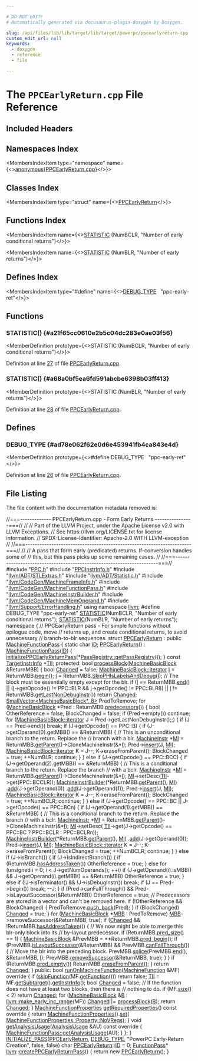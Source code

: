 ```yaml
---

# DO NOT EDIT!
# Automatically generated via docusaurus-plugin-doxygen by Doxygen.

slug: /api/files/lib/lib/target/lib/target/powerpc/ppcearlyreturn-cpp
custom_edit_url: null
keywords:
  - doxygen
  - reference
  - file

---
```





# The `PPCEarlyReturn.cpp` File Reference

<DoxygenPage pluginConfig={pluginConfig}>



## Included Headers

<IncludesList>
<IncludesListItem
  filePath="PPC.h"
  permalink="/docs/api/files/lib/lib/target/lib/target/powerpc/ppc-h"
  isLocal="true" />
<IncludesListItem
  filePath="PPCInstrInfo.h"
  permalink="/docs/api/files/lib/lib/target/lib/target/powerpc/ppcinstrinfo-h"
  isLocal="true" />
<IncludesListItem
  filePath="llvm/ADT/STLExtras.h"
  permalink="/docs/api/files/include/include/llvm/include/llvm/adt/stlextras-h"
  isLocal="true" />
<IncludesListItem
  filePath="llvm/ADT/Statistic.h"
  permalink="/docs/api/files/include/include/llvm/include/llvm/adt/statistic-h"
  isLocal="true" />
<IncludesListItem
  filePath="llvm/CodeGen/MachineFrameInfo.h"
  permalink="/docs/api/files/include/include/llvm/include/llvm/codegen/machineframeinfo-h"
  isLocal="true" />
<IncludesListItem
  filePath="llvm/CodeGen/MachineFunctionPass.h"
  permalink="/docs/api/files/include/include/llvm/include/llvm/codegen/machinefunctionpass-h"
  isLocal="true" />
<IncludesListItem
  filePath="llvm/CodeGen/MachineInstrBuilder.h"
  permalink="/docs/api/files/include/include/llvm/include/llvm/codegen/machineinstrbuilder-h"
  isLocal="true" />
<IncludesListItem
  filePath="llvm/CodeGen/MachineMemOperand.h"
  permalink="/docs/api/files/include/include/llvm/include/llvm/codegen/machinememoperand-h"
  isLocal="true" />
<IncludesListItem
  filePath="llvm/Support/ErrorHandling.h"
  permalink="/docs/api/files/include/include/llvm/include/llvm/support/errorhandling-h"
  isLocal="true" />
</IncludesList>

## Namespaces Index

<MembersIndex>

<MembersIndexItem
  type="namespace"
  name={<><a href="/docs/api/namespaces/anonymous-ppcearlyreturn-cpp-">anonymous&#123;PPCEarlyReturn.cpp&#125;</a></>}>
</MembersIndexItem>

</MembersIndex>

## Classes Index

<MembersIndex>

<MembersIndexItem
  type="struct"
  name={<><a href="/docs/api/structs/anonymous-namespace-ppcearlyreturn-cpp-/ppcearlyreturn">PPCEarlyReturn</a></>}>
</MembersIndexItem>

</MembersIndex>

## Functions Index

<MembersIndex>

<MembersIndexItem
  name={<><a href="#a21f65cc0610e2b5c04dc283e0ae03f56">STATISTIC</a> (NumBCLR, &quot;Number of early conditional returns&quot;)</>}>
</MembersIndexItem>

<MembersIndexItem
  name={<><a href="#a68a0bf5ea6fd591abcbe6398b03ff413">STATISTIC</a> (NumBLR, &quot;Number of early returns&quot;)</>}>
</MembersIndexItem>

</MembersIndex>

## Defines Index

<MembersIndex>

<MembersIndexItem
  type="#define"
  name={<><a href="#ad78e062f62e0d6e453941fb4ca843e4d">DEBUG&#95;TYPE</a>&nbsp;&nbsp;&nbsp;&quot;ppc-early-ret&quot;</>}>
</MembersIndexItem>

</MembersIndex>


<SectionDefinition>

## Functions

### STATISTIC() {#a21f65cc0610e2b5c04dc283e0ae03f56}

<MemberDefinition
  prototype={<>STATISTIC (NumBCLR, &quot;Number of early conditional returns&quot;)</>}>

Definition at line <a href="#l00027">27</a> of file <a href="/docs/api/files/lib/lib/target/lib/target/powerpc/ppcearlyreturn-cpp">PPCEarlyReturn.cpp</a>.
</MemberDefinition>

### STATISTIC() {#a68a0bf5ea6fd591abcbe6398b03ff413}

<MemberDefinition
  prototype={<>STATISTIC (NumBLR, &quot;Number of early returns&quot;)</>}>

Definition at line <a href="#l00028">28</a> of file <a href="/docs/api/files/lib/lib/target/lib/target/powerpc/ppcearlyreturn-cpp">PPCEarlyReturn.cpp</a>.
</MemberDefinition>

</SectionDefinition>

<SectionDefinition>

## Defines

### DEBUG&#95;TYPE {#ad78e062f62e0d6e453941fb4ca843e4d}

<MemberDefinition
  prototype={<>#define DEBUG&#95;TYPE&nbsp;&nbsp;&nbsp;&quot;ppc-early-ret&quot;</>}>

Definition at line <a href="#l00026">26</a> of file <a href="/docs/api/files/lib/lib/target/lib/target/powerpc/ppcearlyreturn-cpp">PPCEarlyReturn.cpp</a>.
</MemberDefinition>

</SectionDefinition>

## File Listing

The file content with the documentation metadata removed is:

<ProgramListing>

<Link id="l00001" /><CodeLine lineNumber="1"><span class="doxyHighlightComment">//===------------- PPCEarlyReturn.cpp - Form Early Returns ----------------===//</span></CodeLine>
<Link id="l00002" /><CodeLine lineNumber="2"><span class="doxyHighlightComment">//</span></CodeLine>
<Link id="l00003" /><CodeLine lineNumber="3"><span class="doxyHighlightComment">// Part of the LLVM Project, under the Apache License v2.0 with LLVM Exceptions.</span></CodeLine>
<Link id="l00004" /><CodeLine lineNumber="4"><span class="doxyHighlightComment">// See https://llvm.org/LICENSE.txt for license information.</span></CodeLine>
<Link id="l00005" /><CodeLine lineNumber="5"><span class="doxyHighlightComment">// SPDX-License-Identifier: Apache-2.0 WITH LLVM-exception</span></CodeLine>
<Link id="l00006" /><CodeLine lineNumber="6"><span class="doxyHighlightComment">//</span></CodeLine>
<Link id="l00007" /><CodeLine lineNumber="7"><span class="doxyHighlightComment">//===----------------------------------------------------------------------===//</span></CodeLine>
<Link id="l00008" /><CodeLine lineNumber="8"><span class="doxyHighlightComment">//</span></CodeLine>
<Link id="l00009" /><CodeLine lineNumber="9"><span class="doxyHighlightComment">// A pass that form early (predicated) returns. If-conversion handles some of</span></CodeLine>
<Link id="l00010" /><CodeLine lineNumber="10"><span class="doxyHighlightComment">// this, but this pass picks up some remaining cases.</span></CodeLine>
<Link id="l00011" /><CodeLine lineNumber="11"><span class="doxyHighlightComment">//</span></CodeLine>
<Link id="l00012" /><CodeLine lineNumber="12"><span class="doxyHighlightComment">//===----------------------------------------------------------------------===//</span></CodeLine>
<Link id="l00013" /><CodeLine lineNumber="13"></CodeLine>
<Link id="l00014" /><CodeLine lineNumber="14"><span class="doxyHighlightPreprocessor">#include &quot;<a href="/docs/api/files/lib/lib/target/lib/target/powerpc/ppc-h">PPC.h</a>&quot;</span></CodeLine>
<Link id="l00015" /><CodeLine lineNumber="15"><span class="doxyHighlightPreprocessor">#include &quot;<a href="/docs/api/files/lib/lib/target/lib/target/powerpc/ppcinstrinfo-h">PPCInstrInfo.h</a>&quot;</span></CodeLine>
<Link id="l00016" /><CodeLine lineNumber="16"><span class="doxyHighlightPreprocessor">#include &quot;<a href="/docs/api/files/include/include/llvm/include/llvm/adt/stlextras-h">llvm/ADT/STLExtras.h</a>&quot;</span></CodeLine>
<Link id="l00017" /><CodeLine lineNumber="17"><span class="doxyHighlightPreprocessor">#include &quot;<a href="/docs/api/files/include/include/llvm/include/llvm/adt/statistic-h">llvm/ADT/Statistic.h</a>&quot;</span></CodeLine>
<Link id="l00018" /><CodeLine lineNumber="18"><span class="doxyHighlightPreprocessor">#include &quot;<a href="/docs/api/files/include/include/llvm/include/llvm/codegen/machineframeinfo-h">llvm/CodeGen/MachineFrameInfo.h</a>&quot;</span></CodeLine>
<Link id="l00019" /><CodeLine lineNumber="19"><span class="doxyHighlightPreprocessor">#include &quot;<a href="/docs/api/files/include/include/llvm/include/llvm/codegen/machinefunctionpass-h">llvm/CodeGen/MachineFunctionPass.h</a>&quot;</span></CodeLine>
<Link id="l00020" /><CodeLine lineNumber="20"><span class="doxyHighlightPreprocessor">#include &quot;<a href="/docs/api/files/include/include/llvm/include/llvm/codegen/machineinstrbuilder-h">llvm/CodeGen/MachineInstrBuilder.h</a>&quot;</span></CodeLine>
<Link id="l00021" /><CodeLine lineNumber="21"><span class="doxyHighlightPreprocessor">#include &quot;<a href="/docs/api/files/include/include/llvm/include/llvm/codegen/machinememoperand-h">llvm/CodeGen/MachineMemOperand.h</a>&quot;</span></CodeLine>
<Link id="l00022" /><CodeLine lineNumber="22"><span class="doxyHighlightPreprocessor">#include &quot;<a href="/docs/api/files/include/include/llvm/include/llvm/support/errorhandling-h">llvm/Support/ErrorHandling.h</a>&quot;</span></CodeLine>
<Link id="l00023" /><CodeLine lineNumber="23"></CodeLine>
<Link id="l00024" /><CodeLine lineNumber="24"><span class="doxyHighlightKeyword">using namespace </span><span class="doxyHighlight"><a href="/docs/api/namespaces/llvm">llvm</a>;</span></CodeLine>
<Link id="l00025" /><CodeLine lineNumber="25"></CodeLine>
<Link id="l00026" /><CodeLine lineNumber="26" lineLink="#ad78e062f62e0d6e453941fb4ca843e4d"><span class="doxyHighlightPreprocessor">#define DEBUG&#95;TYPE &quot;ppc-early-ret&quot;</span></CodeLine>
<Link id="l00027" /><CodeLine lineNumber="27" lineLink="#a21f65cc0610e2b5c04dc283e0ae03f56"><span class="doxyHighlight"><a href="/docs/api/files/include/include/llvm/include/llvm/adt/statistic-h/#ad6117415b93e5675d5a6c8e1855b3b2f">STATISTIC</a>(NumBCLR, </span><span class="doxyHighlightStringLiteral">&quot;Number of early conditional returns&quot;</span><span class="doxyHighlight">);</span></CodeLine>
<Link id="l00028" /><CodeLine lineNumber="28" lineLink="#a68a0bf5ea6fd591abcbe6398b03ff413"><span class="doxyHighlight"><a href="/docs/api/files/include/include/llvm/include/llvm/adt/statistic-h/#ad6117415b93e5675d5a6c8e1855b3b2f">STATISTIC</a>(NumBLR,  </span><span class="doxyHighlightStringLiteral">&quot;Number of early returns&quot;</span><span class="doxyHighlight">);</span></CodeLine>
<Link id="l00029" /><CodeLine lineNumber="29"></CodeLine>
<Link id="l00030" /><CodeLine lineNumber="30" lineLink="/docs/api/namespaces/anonymous-ppcearlyreturn-cpp-"><span class="doxyHighlightKeyword">namespace </span><span class="doxyHighlight">&#123;</span></CodeLine>
<Link id="l00031" /><CodeLine lineNumber="31"><span class="doxyHighlight">  </span><span class="doxyHighlightComment">// PPCEarlyReturn pass - For simple functions without epilogue code, move</span></CodeLine>
<Link id="l00032" /><CodeLine lineNumber="32"><span class="doxyHighlight">  </span><span class="doxyHighlightComment">// returns up, and create conditional returns, to avoid unnecessary</span></CodeLine>
<Link id="l00033" /><CodeLine lineNumber="33"><span class="doxyHighlight">  </span><span class="doxyHighlightComment">// branch-to-blr sequences.</span></CodeLine>
<Link id="l00034" /><CodeLine lineNumber="34" lineLink="/docs/api/structs/anonymous-namespace-ppcearlyreturn-cpp-/ppcearlyreturn"><span class="doxyHighlight">  </span><span class="doxyHighlightKeyword">struct </span><span class="doxyHighlight"><a href="/docs/api/structs/anonymous-namespace-ppcearlyreturn-cpp-/ppcearlyreturn/#ad9c33ece6c51bcb4178dd310cf979e34">PPCEarlyReturn</a> : </span><span class="doxyHighlightKeyword">public</span><span class="doxyHighlight"> <a href="/docs/api/classes/llvm/machinefunctionpass/#a29c81d2386f4a727c6d33413807530c8">MachineFunctionPass</a> &#123;</span></CodeLine>
<Link id="l00035" /><CodeLine lineNumber="35" lineLink="/docs/api/structs/anonymous-namespace-ppcearlyreturn-cpp-/ppcearlyreturn/#a2d5b9d506e9f66ed99118716cdff832d"><span class="doxyHighlight">    </span><span class="doxyHighlightKeyword">static</span><span class="doxyHighlight"> </span><span class="doxyHighlightKeywordType">char</span><span class="doxyHighlight"> <a href="/docs/api/structs/anonymous-namespace-ppcearlyreturn-cpp-/ppcearlyreturn/#a2d5b9d506e9f66ed99118716cdff832d">ID</a>;</span></CodeLine>
<Link id="l00036" /><CodeLine lineNumber="36" lineLink="/docs/api/structs/anonymous-namespace-ppcearlyreturn-cpp-/ppcearlyreturn/#ad9c33ece6c51bcb4178dd310cf979e34"><span class="doxyHighlight">    <a href="/docs/api/structs/anonymous-namespace-ppcearlyreturn-cpp-/ppcearlyreturn/#ad9c33ece6c51bcb4178dd310cf979e34">PPCEarlyReturn</a>() : <a href="/docs/api/classes/llvm/machinefunctionpass/#a29c81d2386f4a727c6d33413807530c8">MachineFunctionPass</a>(<a href="/docs/api/structs/anonymous-namespace-ppcearlyreturn-cpp-/ppcearlyreturn/#a2d5b9d506e9f66ed99118716cdff832d">ID</a>) &#123;</span></CodeLine>
<Link id="l00037" /><CodeLine lineNumber="37"><span class="doxyHighlight">      <a href="/docs/api/namespaces/llvm/#a8e8e0d72a96950f105462783416e37e9">initializePPCEarlyReturnPass</a>(&#42;<a href="/docs/api/classes/llvm/passregistry/#a05a729900b76c89e808c6c3094921b2f">PassRegistry::getPassRegistry</a>());</span></CodeLine>
<Link id="l00038" /><CodeLine lineNumber="38"><span class="doxyHighlight">    &#125;</span></CodeLine>
<Link id="l00039" /><CodeLine lineNumber="39"></CodeLine>
<Link id="l00040" /><CodeLine lineNumber="40" lineLink="/docs/api/structs/anonymous-namespace-ppcearlyreturn-cpp-/ppcearlyreturn/#a80d107c040b31fe437df41a3e35c21c9"><span class="doxyHighlight">    </span><span class="doxyHighlightKeyword">const</span><span class="doxyHighlight"> <a href="/docs/api/classes/llvm/targetinstrinfo">TargetInstrInfo</a> &#42;<a href="/docs/api/structs/anonymous-namespace-ppcearlyreturn-cpp-/ppcearlyreturn/#a80d107c040b31fe437df41a3e35c21c9">TII</a>;</span></CodeLine>
<Link id="l00041" /><CodeLine lineNumber="41"></CodeLine>
<Link id="l00042" /><CodeLine lineNumber="42"><span class="doxyHighlightKeyword">protected</span><span class="doxyHighlight">:</span></CodeLine>
<Link id="l00043" /><CodeLine lineNumber="43" lineLink="/docs/api/structs/anonymous-namespace-ppcearlyreturn-cpp-/ppcearlyreturn/#ae036500138a9ae1567af6b28547cf045"><span class="doxyHighlight">    </span><span class="doxyHighlightKeywordType">bool</span><span class="doxyHighlight"> <a href="/docs/api/structs/anonymous-namespace-ppcearlyreturn-cpp-/ppcearlyreturn/#ae036500138a9ae1567af6b28547cf045">processBlock</a>(<a href="/docs/api/classes/llvm/machinebasicblock">MachineBasicBlock</a> &amp;ReturnMBB) &#123;</span></CodeLine>
<Link id="l00044" /><CodeLine lineNumber="44"><span class="doxyHighlight">      </span><span class="doxyHighlightKeywordType">bool</span><span class="doxyHighlight"> <a href="/docs/api/groups/arcopt/#gaa57b1a4e6a1c79233913139635169cf1">Changed</a> = </span><span class="doxyHighlightKeyword">false</span><span class="doxyHighlight">;</span></CodeLine>
<Link id="l00045" /><CodeLine lineNumber="45"></CodeLine>
<Link id="l00046" /><CodeLine lineNumber="46"><span class="doxyHighlight">      <a href="/docs/api/classes/llvm/machinebasicblock/#ae34c996b58df9b9ce6695a0c8b70c533">MachineBasicBlock::iterator</a> <a href="/docs/api/files/lib/lib/support/md5-cpp/#ac0eafdc9ee161b71e7af98af736952fd">I</a> = ReturnMBB.<a href="/docs/api/classes/llvm/machinebasicblock/#ab2d91e7bec944efcbc39d8e30644f111">begin</a>();</span></CodeLine>
<Link id="l00047" /><CodeLine lineNumber="47"><span class="doxyHighlight">      <a href="/docs/api/files/lib/lib/support/md5-cpp/#ac0eafdc9ee161b71e7af98af736952fd">I</a> = ReturnMBB.<a href="/docs/api/classes/llvm/machinebasicblock/#a5d8a45757c9861d499cba1a0d54e2c1e">SkipPHIsLabelsAndDebug</a>(<a href="/docs/api/files/lib/lib/support/md5-cpp/#ac0eafdc9ee161b71e7af98af736952fd">I</a>);</span></CodeLine>
<Link id="l00048" /><CodeLine lineNumber="48"></CodeLine>
<Link id="l00049" /><CodeLine lineNumber="49"><span class="doxyHighlight">      </span><span class="doxyHighlightComment">// The block must be essentially empty except for the blr.</span></CodeLine>
<Link id="l00050" /><CodeLine lineNumber="50"><span class="doxyHighlight">      </span><span class="doxyHighlightKeywordFlow">if</span><span class="doxyHighlight"> (<a href="/docs/api/files/lib/lib/support/md5-cpp/#ac0eafdc9ee161b71e7af98af736952fd">I</a> == ReturnMBB.<a href="/docs/api/classes/llvm/machinebasicblock/#acbc921830578e2741be6549db716c0ce">end</a>() ||</span></CodeLine>
<Link id="l00051" /><CodeLine lineNumber="51"><span class="doxyHighlight">          (<a href="/docs/api/files/lib/lib/support/md5-cpp/#ac0eafdc9ee161b71e7af98af736952fd">I</a>-&gt;getOpcode() != PPC::BLR &amp;&amp; <a href="/docs/api/files/lib/lib/support/md5-cpp/#ac0eafdc9ee161b71e7af98af736952fd">I</a>-&gt;getOpcode() != PPC::BLR8) ||</span></CodeLine>
<Link id="l00052" /><CodeLine lineNumber="52"><span class="doxyHighlight">          <a href="/docs/api/files/lib/lib/support/md5-cpp/#ac0eafdc9ee161b71e7af98af736952fd">I</a> != ReturnMBB.<a href="/docs/api/classes/llvm/machinebasicblock/#ab8d7b8ff6803133d567fd4240e6364ce">getLastNonDebugInstr</a>())</span></CodeLine>
<Link id="l00053" /><CodeLine lineNumber="53"><span class="doxyHighlight">        </span><span class="doxyHighlightKeywordFlow">return</span><span class="doxyHighlight"> <a href="/docs/api/groups/arcopt/#gaa57b1a4e6a1c79233913139635169cf1">Changed</a>;</span></CodeLine>
<Link id="l00054" /><CodeLine lineNumber="54"></CodeLine>
<Link id="l00055" /><CodeLine lineNumber="55"><span class="doxyHighlight">      <a href="/docs/api/classes/llvm/smallvector">SmallVector&lt;MachineBasicBlock&#42;, 8&gt;</a> PredToRemove;</span></CodeLine>
<Link id="l00056" /><CodeLine lineNumber="56"><span class="doxyHighlight">      </span><span class="doxyHighlightKeywordFlow">for</span><span class="doxyHighlight"> (<a href="/docs/api/classes/llvm/machinebasicblock">MachineBasicBlock</a> &#42;Pred : ReturnMBB.<a href="/docs/api/classes/llvm/machinebasicblock/#addd80df79ba902914c7d8a52e3896b79">predecessors</a>()) &#123;</span></CodeLine>
<Link id="l00057" /><CodeLine lineNumber="57"><span class="doxyHighlight">        </span><span class="doxyHighlightKeywordType">bool</span><span class="doxyHighlight"> OtherReference = </span><span class="doxyHighlightKeyword">false</span><span class="doxyHighlight">, BlockChanged = </span><span class="doxyHighlightKeyword">false</span><span class="doxyHighlight">;</span></CodeLine>
<Link id="l00058" /><CodeLine lineNumber="58"></CodeLine>
<Link id="l00059" /><CodeLine lineNumber="59"><span class="doxyHighlight">        </span><span class="doxyHighlightKeywordFlow">if</span><span class="doxyHighlight"> (Pred-&gt;empty())</span></CodeLine>
<Link id="l00060" /><CodeLine lineNumber="60"><span class="doxyHighlight">          </span><span class="doxyHighlightKeywordFlow">continue</span><span class="doxyHighlight">;</span></CodeLine>
<Link id="l00061" /><CodeLine lineNumber="61"></CodeLine>
<Link id="l00062" /><CodeLine lineNumber="62"><span class="doxyHighlight">        </span><span class="doxyHighlightKeywordFlow">for</span><span class="doxyHighlight"> (<a href="/docs/api/classes/llvm/machinebasicblock/#ae34c996b58df9b9ce6695a0c8b70c533">MachineBasicBlock::iterator</a> J = Pred-&gt;getLastNonDebugInstr();;) &#123;</span></CodeLine>
<Link id="l00063" /><CodeLine lineNumber="63"><span class="doxyHighlight">          </span><span class="doxyHighlightKeywordFlow">if</span><span class="doxyHighlight"> (J == Pred-&gt;end())</span></CodeLine>
<Link id="l00064" /><CodeLine lineNumber="64"><span class="doxyHighlight">            </span><span class="doxyHighlightKeywordFlow">break</span><span class="doxyHighlight">;</span></CodeLine>
<Link id="l00065" /><CodeLine lineNumber="65"></CodeLine>
<Link id="l00066" /><CodeLine lineNumber="66"><span class="doxyHighlight">          </span><span class="doxyHighlightKeywordFlow">if</span><span class="doxyHighlight"> (J-&gt;getOpcode() == PPC::B) &#123;</span></CodeLine>
<Link id="l00067" /><CodeLine lineNumber="67"><span class="doxyHighlight">            </span><span class="doxyHighlightKeywordFlow">if</span><span class="doxyHighlight"> (J-&gt;getOperand(0).getMBB() == &amp;ReturnMBB) &#123;</span></CodeLine>
<Link id="l00068" /><CodeLine lineNumber="68"><span class="doxyHighlight">              </span><span class="doxyHighlightComment">// This is an unconditional branch to the return. Replace the</span></CodeLine>
<Link id="l00069" /><CodeLine lineNumber="69"><span class="doxyHighlight">              </span><span class="doxyHighlightComment">// branch with a blr.</span></CodeLine>
<Link id="l00070" /><CodeLine lineNumber="70"><span class="doxyHighlight">              <a href="/docs/api/classes/llvm/machineinstr">MachineInstr</a> &#42;<a href="/docs/api/files/lib/lib/codegen/lib/codegen/globalisel/irtranslator-cpp/#abe44dfdea65b4f7e11e0a608ab708b76">MI</a> = ReturnMBB.<a href="/docs/api/classes/llvm/machinebasicblock/#acf6442108e21e7e5379feb8962de65b7">getParent</a>()-&gt;CloneMachineInstr(&amp;&#42;<a href="/docs/api/files/lib/lib/support/md5-cpp/#ac0eafdc9ee161b71e7af98af736952fd">I</a>);</span></CodeLine>
<Link id="l00071" /><CodeLine lineNumber="71"><span class="doxyHighlight">              Pred-&gt;<a href="/docs/api/classes/llvm/machinefunction/#af4c0db6d503e0ba3b8e44067023ffbba">insert</a>(J, <a href="/docs/api/files/lib/lib/codegen/lib/codegen/globalisel/irtranslator-cpp/#abe44dfdea65b4f7e11e0a608ab708b76">MI</a>);</span></CodeLine>
<Link id="l00072" /><CodeLine lineNumber="72"></CodeLine>
<Link id="l00073" /><CodeLine lineNumber="73"><span class="doxyHighlight">              <a href="/docs/api/classes/llvm/machinebasicblock/#ae34c996b58df9b9ce6695a0c8b70c533">MachineBasicBlock::iterator</a> K = J--;</span></CodeLine>
<Link id="l00074" /><CodeLine lineNumber="74"><span class="doxyHighlight">              K-&gt;eraseFromParent();</span></CodeLine>
<Link id="l00075" /><CodeLine lineNumber="75"><span class="doxyHighlight">              BlockChanged = </span><span class="doxyHighlightKeyword">true</span><span class="doxyHighlight">;</span></CodeLine>
<Link id="l00076" /><CodeLine lineNumber="76"><span class="doxyHighlight">              ++NumBLR;</span></CodeLine>
<Link id="l00077" /><CodeLine lineNumber="77"><span class="doxyHighlight">              </span><span class="doxyHighlightKeywordFlow">continue</span><span class="doxyHighlight">;</span></CodeLine>
<Link id="l00078" /><CodeLine lineNumber="78"><span class="doxyHighlight">            &#125;</span></CodeLine>
<Link id="l00079" /><CodeLine lineNumber="79"><span class="doxyHighlight">          &#125; </span><span class="doxyHighlightKeywordFlow">else</span><span class="doxyHighlight"> </span><span class="doxyHighlightKeywordFlow">if</span><span class="doxyHighlight"> (J-&gt;getOpcode() == PPC::BCC) &#123;</span></CodeLine>
<Link id="l00080" /><CodeLine lineNumber="80"><span class="doxyHighlight">            </span><span class="doxyHighlightKeywordFlow">if</span><span class="doxyHighlight"> (J-&gt;getOperand(2).getMBB() == &amp;ReturnMBB) &#123;</span></CodeLine>
<Link id="l00081" /><CodeLine lineNumber="81"><span class="doxyHighlight">              </span><span class="doxyHighlightComment">// This is a conditional branch to the return. Replace the branch</span></CodeLine>
<Link id="l00082" /><CodeLine lineNumber="82"><span class="doxyHighlight">              </span><span class="doxyHighlightComment">// with a bclr.</span></CodeLine>
<Link id="l00083" /><CodeLine lineNumber="83"><span class="doxyHighlight">              <a href="/docs/api/classes/llvm/machineinstr">MachineInstr</a> &#42;<a href="/docs/api/files/lib/lib/codegen/lib/codegen/globalisel/irtranslator-cpp/#abe44dfdea65b4f7e11e0a608ab708b76">MI</a> = ReturnMBB.<a href="/docs/api/classes/llvm/machinebasicblock/#acf6442108e21e7e5379feb8962de65b7">getParent</a>()-&gt;CloneMachineInstr(&amp;&#42;<a href="/docs/api/files/lib/lib/support/md5-cpp/#ac0eafdc9ee161b71e7af98af736952fd">I</a>);</span></CodeLine>
<Link id="l00084" /><CodeLine lineNumber="84"><span class="doxyHighlight">              <a href="/docs/api/files/lib/lib/codegen/lib/codegen/globalisel/irtranslator-cpp/#abe44dfdea65b4f7e11e0a608ab708b76">MI</a>-&gt;setDesc(<a href="/docs/api/structs/anonymous-namespace-ppcearlyreturn-cpp-/ppcearlyreturn/#a80d107c040b31fe437df41a3e35c21c9">TII</a>-&gt;get(PPC::BCCLR));</span></CodeLine>
<Link id="l00085" /><CodeLine lineNumber="85"><span class="doxyHighlight">              <a href="/docs/api/classes/llvm/machineinstrbuilder">MachineInstrBuilder</a>(&#42;ReturnMBB.<a href="/docs/api/classes/llvm/machinebasicblock/#acf6442108e21e7e5379feb8962de65b7">getParent</a>(), <a href="/docs/api/files/lib/lib/codegen/lib/codegen/globalisel/irtranslator-cpp/#abe44dfdea65b4f7e11e0a608ab708b76">MI</a>)</span></CodeLine>
<Link id="l00086" /><CodeLine lineNumber="86"><span class="doxyHighlight">                  .<a href="/docs/api/classes/llvm/machineinstrbuilder/#a713eab58694282971c413a0d6de5975c">add</a>(J-&gt;getOperand(0))</span></CodeLine>
<Link id="l00087" /><CodeLine lineNumber="87"><span class="doxyHighlight">                  .<a href="/docs/api/classes/llvm/machineinstrbuilder/#a713eab58694282971c413a0d6de5975c">add</a>(J-&gt;getOperand(1));</span></CodeLine>
<Link id="l00088" /><CodeLine lineNumber="88"><span class="doxyHighlight">              Pred-&gt;<a href="/docs/api/classes/llvm/machineinstr/#a904f484cd7cfe20a0e7673399c88cc3c">insert</a>(J, <a href="/docs/api/files/lib/lib/codegen/lib/codegen/globalisel/irtranslator-cpp/#abe44dfdea65b4f7e11e0a608ab708b76">MI</a>);</span></CodeLine>
<Link id="l00089" /><CodeLine lineNumber="89"></CodeLine>
<Link id="l00090" /><CodeLine lineNumber="90"><span class="doxyHighlight">              <a href="/docs/api/classes/llvm/machinebasicblock/#ae34c996b58df9b9ce6695a0c8b70c533">MachineBasicBlock::iterator</a> K = J--;</span></CodeLine>
<Link id="l00091" /><CodeLine lineNumber="91"><span class="doxyHighlight">              K-&gt;eraseFromParent();</span></CodeLine>
<Link id="l00092" /><CodeLine lineNumber="92"><span class="doxyHighlight">              BlockChanged = </span><span class="doxyHighlightKeyword">true</span><span class="doxyHighlight">;</span></CodeLine>
<Link id="l00093" /><CodeLine lineNumber="93"><span class="doxyHighlight">              ++NumBCLR;</span></CodeLine>
<Link id="l00094" /><CodeLine lineNumber="94"><span class="doxyHighlight">              </span><span class="doxyHighlightKeywordFlow">continue</span><span class="doxyHighlight">;</span></CodeLine>
<Link id="l00095" /><CodeLine lineNumber="95"><span class="doxyHighlight">            &#125;</span></CodeLine>
<Link id="l00096" /><CodeLine lineNumber="96"><span class="doxyHighlight">          &#125; </span><span class="doxyHighlightKeywordFlow">else</span><span class="doxyHighlight"> </span><span class="doxyHighlightKeywordFlow">if</span><span class="doxyHighlight"> (J-&gt;getOpcode() == PPC::BC || J-&gt;getOpcode() == PPC::BCn) &#123;</span></CodeLine>
<Link id="l00097" /><CodeLine lineNumber="97"><span class="doxyHighlight">            </span><span class="doxyHighlightKeywordFlow">if</span><span class="doxyHighlight"> (J-&gt;getOperand(1).getMBB() == &amp;ReturnMBB) &#123;</span></CodeLine>
<Link id="l00098" /><CodeLine lineNumber="98"><span class="doxyHighlight">              </span><span class="doxyHighlightComment">// This is a conditional branch to the return. Replace the branch</span></CodeLine>
<Link id="l00099" /><CodeLine lineNumber="99"><span class="doxyHighlight">              </span><span class="doxyHighlightComment">// with a bclr.</span></CodeLine>
<Link id="l00100" /><CodeLine lineNumber="100"><span class="doxyHighlight">              <a href="/docs/api/classes/llvm/machineinstr">MachineInstr</a> &#42;<a href="/docs/api/files/lib/lib/codegen/lib/codegen/globalisel/irtranslator-cpp/#abe44dfdea65b4f7e11e0a608ab708b76">MI</a> = ReturnMBB.<a href="/docs/api/classes/llvm/machinebasicblock/#acf6442108e21e7e5379feb8962de65b7">getParent</a>()-&gt;CloneMachineInstr(&amp;&#42;<a href="/docs/api/files/lib/lib/support/md5-cpp/#ac0eafdc9ee161b71e7af98af736952fd">I</a>);</span></CodeLine>
<Link id="l00101" /><CodeLine lineNumber="101"><span class="doxyHighlight">              <a href="/docs/api/files/lib/lib/codegen/lib/codegen/globalisel/irtranslator-cpp/#abe44dfdea65b4f7e11e0a608ab708b76">MI</a>-&gt;setDesc(</span></CodeLine>
<Link id="l00102" /><CodeLine lineNumber="102"><span class="doxyHighlight">                  <a href="/docs/api/structs/anonymous-namespace-ppcearlyreturn-cpp-/ppcearlyreturn/#a80d107c040b31fe437df41a3e35c21c9">TII</a>-&gt;get(J-&gt;getOpcode() == PPC::BC ? PPC::BCLR : PPC::BCLRn));</span></CodeLine>
<Link id="l00103" /><CodeLine lineNumber="103"><span class="doxyHighlight">              <a href="/docs/api/classes/llvm/machineinstrbuilder">MachineInstrBuilder</a>(&#42;ReturnMBB.<a href="/docs/api/classes/llvm/machinebasicblock/#acf6442108e21e7e5379feb8962de65b7">getParent</a>(), <a href="/docs/api/files/lib/lib/codegen/lib/codegen/globalisel/irtranslator-cpp/#abe44dfdea65b4f7e11e0a608ab708b76">MI</a>)</span></CodeLine>
<Link id="l00104" /><CodeLine lineNumber="104"><span class="doxyHighlight">                  .<a href="/docs/api/classes/llvm/machineinstrbuilder/#a713eab58694282971c413a0d6de5975c">add</a>(J-&gt;getOperand(0));</span></CodeLine>
<Link id="l00105" /><CodeLine lineNumber="105"><span class="doxyHighlight">              Pred-&gt;<a href="/docs/api/classes/llvm/machineinstr/#a904f484cd7cfe20a0e7673399c88cc3c">insert</a>(J, <a href="/docs/api/files/lib/lib/codegen/lib/codegen/globalisel/irtranslator-cpp/#abe44dfdea65b4f7e11e0a608ab708b76">MI</a>);</span></CodeLine>
<Link id="l00106" /><CodeLine lineNumber="106"></CodeLine>
<Link id="l00107" /><CodeLine lineNumber="107"><span class="doxyHighlight">              <a href="/docs/api/classes/llvm/machinebasicblock/#ae34c996b58df9b9ce6695a0c8b70c533">MachineBasicBlock::iterator</a> K = J--;</span></CodeLine>
<Link id="l00108" /><CodeLine lineNumber="108"><span class="doxyHighlight">              K-&gt;eraseFromParent();</span></CodeLine>
<Link id="l00109" /><CodeLine lineNumber="109"><span class="doxyHighlight">              BlockChanged = </span><span class="doxyHighlightKeyword">true</span><span class="doxyHighlight">;</span></CodeLine>
<Link id="l00110" /><CodeLine lineNumber="110"><span class="doxyHighlight">              ++NumBCLR;</span></CodeLine>
<Link id="l00111" /><CodeLine lineNumber="111"><span class="doxyHighlight">              </span><span class="doxyHighlightKeywordFlow">continue</span><span class="doxyHighlight">;</span></CodeLine>
<Link id="l00112" /><CodeLine lineNumber="112"><span class="doxyHighlight">            &#125;</span></CodeLine>
<Link id="l00113" /><CodeLine lineNumber="113"><span class="doxyHighlight">          &#125; </span><span class="doxyHighlightKeywordFlow">else</span><span class="doxyHighlight"> </span><span class="doxyHighlightKeywordFlow">if</span><span class="doxyHighlight"> (J-&gt;isBranch()) &#123;</span></CodeLine>
<Link id="l00114" /><CodeLine lineNumber="114"><span class="doxyHighlight">            </span><span class="doxyHighlightKeywordFlow">if</span><span class="doxyHighlight"> (J-&gt;isIndirectBranch()) &#123;</span></CodeLine>
<Link id="l00115" /><CodeLine lineNumber="115"><span class="doxyHighlight">              </span><span class="doxyHighlightKeywordFlow">if</span><span class="doxyHighlight"> (ReturnMBB.<a href="/docs/api/classes/llvm/machinebasicblock/#a86ae593fc791eda3aae24bd9d6df2322">hasAddressTaken</a>())</span></CodeLine>
<Link id="l00116" /><CodeLine lineNumber="116"><span class="doxyHighlight">                OtherReference = </span><span class="doxyHighlightKeyword">true</span><span class="doxyHighlight">;</span></CodeLine>
<Link id="l00117" /><CodeLine lineNumber="117"><span class="doxyHighlight">            &#125; </span><span class="doxyHighlightKeywordFlow">else</span></CodeLine>
<Link id="l00118" /><CodeLine lineNumber="118"><span class="doxyHighlight">              </span><span class="doxyHighlightKeywordFlow">for</span><span class="doxyHighlight"> (</span><span class="doxyHighlightKeywordType">unsigned</span><span class="doxyHighlight"> i = 0; i &lt; J-&gt;getNumOperands(); ++i)</span></CodeLine>
<Link id="l00119" /><CodeLine lineNumber="119"><span class="doxyHighlight">                </span><span class="doxyHighlightKeywordFlow">if</span><span class="doxyHighlight"> (J-&gt;getOperand(i).isMBB() &amp;&amp;</span></CodeLine>
<Link id="l00120" /><CodeLine lineNumber="120"><span class="doxyHighlight">                    J-&gt;getOperand(i).getMBB() == &amp;ReturnMBB)</span></CodeLine>
<Link id="l00121" /><CodeLine lineNumber="121"><span class="doxyHighlight">                  OtherReference = </span><span class="doxyHighlightKeyword">true</span><span class="doxyHighlight">;</span></CodeLine>
<Link id="l00122" /><CodeLine lineNumber="122"><span class="doxyHighlight">          &#125; </span><span class="doxyHighlightKeywordFlow">else</span><span class="doxyHighlight"> </span><span class="doxyHighlightKeywordFlow">if</span><span class="doxyHighlight"> (!J-&gt;isTerminator() &amp;&amp; !J-&gt;isDebugInstr())</span></CodeLine>
<Link id="l00123" /><CodeLine lineNumber="123"><span class="doxyHighlight">            </span><span class="doxyHighlightKeywordFlow">break</span><span class="doxyHighlight">;</span></CodeLine>
<Link id="l00124" /><CodeLine lineNumber="124"></CodeLine>
<Link id="l00125" /><CodeLine lineNumber="125"><span class="doxyHighlight">          </span><span class="doxyHighlightKeywordFlow">if</span><span class="doxyHighlight"> (J == Pred-&gt;begin())</span></CodeLine>
<Link id="l00126" /><CodeLine lineNumber="126"><span class="doxyHighlight">            </span><span class="doxyHighlightKeywordFlow">break</span><span class="doxyHighlight">;</span></CodeLine>
<Link id="l00127" /><CodeLine lineNumber="127"></CodeLine>
<Link id="l00128" /><CodeLine lineNumber="128"><span class="doxyHighlight">          --J;</span></CodeLine>
<Link id="l00129" /><CodeLine lineNumber="129"><span class="doxyHighlight">        &#125;</span></CodeLine>
<Link id="l00130" /><CodeLine lineNumber="130"></CodeLine>
<Link id="l00131" /><CodeLine lineNumber="131"><span class="doxyHighlight">        </span><span class="doxyHighlightKeywordFlow">if</span><span class="doxyHighlight"> (Pred-&gt;canFallThrough() &amp;&amp; Pred-&gt;isLayoutSuccessor(&amp;ReturnMBB))</span></CodeLine>
<Link id="l00132" /><CodeLine lineNumber="132"><span class="doxyHighlight">          OtherReference = </span><span class="doxyHighlightKeyword">true</span><span class="doxyHighlight">;</span></CodeLine>
<Link id="l00133" /><CodeLine lineNumber="133"></CodeLine>
<Link id="l00134" /><CodeLine lineNumber="134"><span class="doxyHighlight">        </span><span class="doxyHighlightComment">// Predecessors are stored in a vector and can&#39;t be removed here.</span></CodeLine>
<Link id="l00135" /><CodeLine lineNumber="135"><span class="doxyHighlight">        </span><span class="doxyHighlightKeywordFlow">if</span><span class="doxyHighlight"> (!OtherReference &amp;&amp; BlockChanged) &#123;</span></CodeLine>
<Link id="l00136" /><CodeLine lineNumber="136"><span class="doxyHighlight">          PredToRemove.<a href="/docs/api/classes/llvm/smallvectortemplatebase/#af42bfbc067df27c19ee2fc859df58799">push&#95;back</a>(Pred);</span></CodeLine>
<Link id="l00137" /><CodeLine lineNumber="137"><span class="doxyHighlight">        &#125;</span></CodeLine>
<Link id="l00138" /><CodeLine lineNumber="138"></CodeLine>
<Link id="l00139" /><CodeLine lineNumber="139"><span class="doxyHighlight">        </span><span class="doxyHighlightKeywordFlow">if</span><span class="doxyHighlight"> (BlockChanged)</span></CodeLine>
<Link id="l00140" /><CodeLine lineNumber="140"><span class="doxyHighlight">          <a href="/docs/api/groups/arcopt/#gaa57b1a4e6a1c79233913139635169cf1">Changed</a> = </span><span class="doxyHighlightKeyword">true</span><span class="doxyHighlight">;</span></CodeLine>
<Link id="l00141" /><CodeLine lineNumber="141"><span class="doxyHighlight">      &#125;</span></CodeLine>
<Link id="l00142" /><CodeLine lineNumber="142"></CodeLine>
<Link id="l00143" /><CodeLine lineNumber="143"><span class="doxyHighlight">      </span><span class="doxyHighlightKeywordFlow">for</span><span class="doxyHighlight"> (<a href="/docs/api/classes/llvm/machinebasicblock">MachineBasicBlock</a> &#42;<a href="/docs/api/files/lib/lib/target/lib/target/arm/armslshardening-cpp/#a5958512eae2979bd2eb383977996a600">MBB</a> : PredToRemove)</span></CodeLine>
<Link id="l00144" /><CodeLine lineNumber="144"><span class="doxyHighlight">        <a href="/docs/api/files/lib/lib/target/lib/target/arm/armslshardening-cpp/#a5958512eae2979bd2eb383977996a600">MBB</a>-&gt;removeSuccessor(&amp;ReturnMBB, </span><span class="doxyHighlightKeyword">true</span><span class="doxyHighlight">);</span></CodeLine>
<Link id="l00145" /><CodeLine lineNumber="145"></CodeLine>
<Link id="l00146" /><CodeLine lineNumber="146"><span class="doxyHighlight">      </span><span class="doxyHighlightKeywordFlow">if</span><span class="doxyHighlight"> (<a href="/docs/api/groups/arcopt/#gaa57b1a4e6a1c79233913139635169cf1">Changed</a> &amp;&amp; !ReturnMBB.<a href="/docs/api/classes/llvm/machinebasicblock/#a86ae593fc791eda3aae24bd9d6df2322">hasAddressTaken</a>()) &#123;</span></CodeLine>
<Link id="l00147" /><CodeLine lineNumber="147"><span class="doxyHighlight">        </span><span class="doxyHighlightComment">// We now might be able to merge this blr-only block into its</span></CodeLine>
<Link id="l00148" /><CodeLine lineNumber="148"><span class="doxyHighlight">        </span><span class="doxyHighlightComment">// by-layout predecessor.</span></CodeLine>
<Link id="l00149" /><CodeLine lineNumber="149"><span class="doxyHighlight">        </span><span class="doxyHighlightKeywordFlow">if</span><span class="doxyHighlight"> (ReturnMBB.<a href="/docs/api/classes/llvm/machinebasicblock/#a03936a9b37da541420049422204ab206">pred&#95;size</a>() == 1) &#123;</span></CodeLine>
<Link id="l00150" /><CodeLine lineNumber="150"><span class="doxyHighlight">          <a href="/docs/api/classes/llvm/machinebasicblock">MachineBasicBlock</a> &amp;PrevMBB = &#42;&#42;ReturnMBB.<a href="/docs/api/classes/llvm/machinebasicblock/#ab644fcf07a4c2708333cf66276282357">pred&#95;begin</a>();</span></CodeLine>
<Link id="l00151" /><CodeLine lineNumber="151"><span class="doxyHighlight">          </span><span class="doxyHighlightKeywordFlow">if</span><span class="doxyHighlight"> (PrevMBB.<a href="/docs/api/classes/llvm/machinebasicblock/#abd85c9d7c51eb515a550069e9ad9445e">isLayoutSuccessor</a>(&amp;ReturnMBB) &amp;&amp; PrevMBB.<a href="/docs/api/classes/llvm/machinebasicblock/#a5ffb77c69d69a5beff906caaecfd7be4">canFallThrough</a>()) &#123;</span></CodeLine>
<Link id="l00152" /><CodeLine lineNumber="152"><span class="doxyHighlight">            </span><span class="doxyHighlightComment">// Move the blr into the preceding block.</span></CodeLine>
<Link id="l00153" /><CodeLine lineNumber="153"><span class="doxyHighlight">            PrevMBB.<a href="/docs/api/classes/llvm/machinebasicblock/#adf0023bdc4f05a7849c35b1c859580d8">splice</a>(PrevMBB.<a href="/docs/api/classes/llvm/machinebasicblock/#acbc921830578e2741be6549db716c0ce">end</a>(), &amp;ReturnMBB, <a href="/docs/api/files/lib/lib/support/md5-cpp/#ac0eafdc9ee161b71e7af98af736952fd">I</a>);</span></CodeLine>
<Link id="l00154" /><CodeLine lineNumber="154"><span class="doxyHighlight">            PrevMBB.<a href="/docs/api/classes/llvm/machinebasicblock/#aa7114bb360b922025e7a4fec442676db">removeSuccessor</a>(&amp;ReturnMBB, </span><span class="doxyHighlightKeyword">true</span><span class="doxyHighlight">);</span></CodeLine>
<Link id="l00155" /><CodeLine lineNumber="155"><span class="doxyHighlight">          &#125;</span></CodeLine>
<Link id="l00156" /><CodeLine lineNumber="156"><span class="doxyHighlight">        &#125;</span></CodeLine>
<Link id="l00157" /><CodeLine lineNumber="157"></CodeLine>
<Link id="l00158" /><CodeLine lineNumber="158"><span class="doxyHighlight">        </span><span class="doxyHighlightKeywordFlow">if</span><span class="doxyHighlight"> (ReturnMBB.<a href="/docs/api/classes/llvm/machinebasicblock/#a877507fda31c207ec36a018784369708">pred&#95;empty</a>())</span></CodeLine>
<Link id="l00159" /><CodeLine lineNumber="159"><span class="doxyHighlight">          ReturnMBB.<a href="/docs/api/classes/llvm/machinebasicblock/#ac421fe6513e43aedbba712e4a981744e">eraseFromParent</a>();</span></CodeLine>
<Link id="l00160" /><CodeLine lineNumber="160"><span class="doxyHighlight">      &#125;</span></CodeLine>
<Link id="l00161" /><CodeLine lineNumber="161"></CodeLine>
<Link id="l00162" /><CodeLine lineNumber="162"><span class="doxyHighlight">      </span><span class="doxyHighlightKeywordFlow">return</span><span class="doxyHighlight"> <a href="/docs/api/groups/arcopt/#gaa57b1a4e6a1c79233913139635169cf1">Changed</a>;</span></CodeLine>
<Link id="l00163" /><CodeLine lineNumber="163"><span class="doxyHighlight">    &#125;</span></CodeLine>
<Link id="l00164" /><CodeLine lineNumber="164"></CodeLine>
<Link id="l00165" /><CodeLine lineNumber="165"><span class="doxyHighlightKeyword">public</span><span class="doxyHighlight">:</span></CodeLine>
<Link id="l00166" /><CodeLine lineNumber="166" lineLink="/docs/api/structs/anonymous-namespace-ppcearlyreturn-cpp-/ppcearlyreturn/#a93f0e6a8ab3a0e240422fdbd8696b4ec"><span class="doxyHighlight">    </span><span class="doxyHighlightKeywordType">bool</span><span class="doxyHighlight"> <a href="/docs/api/structs/anonymous-namespace-ppcearlyreturn-cpp-/ppcearlyreturn/#a93f0e6a8ab3a0e240422fdbd8696b4ec">runOnMachineFunction</a>(<a href="/docs/api/classes/llvm/machinefunction">MachineFunction</a> &amp;MF)</span><span class="doxyHighlightKeyword"> override </span><span class="doxyHighlight">&#123;</span></CodeLine>
<Link id="l00167" /><CodeLine lineNumber="167"><span class="doxyHighlight">      </span><span class="doxyHighlightKeywordFlow">if</span><span class="doxyHighlight"> (<a href="/docs/api/classes/llvm/functionpass/#af9f5f511d75e16f09a5520cb9444cfa8">skipFunction</a>(MF.<a href="/docs/api/classes/llvm/machinefunction/#a977ddce262de45c645be23d951066351">getFunction</a>()))</span></CodeLine>
<Link id="l00168" /><CodeLine lineNumber="168"><span class="doxyHighlight">        </span><span class="doxyHighlightKeywordFlow">return</span><span class="doxyHighlight"> </span><span class="doxyHighlightKeyword">false</span><span class="doxyHighlight">;</span></CodeLine>
<Link id="l00169" /><CodeLine lineNumber="169"></CodeLine>
<Link id="l00170" /><CodeLine lineNumber="170"><span class="doxyHighlight">      <a href="/docs/api/structs/anonymous-namespace-ppcearlyreturn-cpp-/ppcearlyreturn/#a80d107c040b31fe437df41a3e35c21c9">TII</a> = MF.<a href="/docs/api/classes/llvm/machinefunction/#a3825368aca2bc1550d173660df4da6a6">getSubtarget</a>().<a href="/docs/api/classes/llvm/targetsubtargetinfo/#acd858ed72f11db9444617740c3622608">getInstrInfo</a>();</span></CodeLine>
<Link id="l00171" /><CodeLine lineNumber="171"></CodeLine>
<Link id="l00172" /><CodeLine lineNumber="172"><span class="doxyHighlight">      </span><span class="doxyHighlightKeywordType">bool</span><span class="doxyHighlight"> <a href="/docs/api/groups/arcopt/#gaa57b1a4e6a1c79233913139635169cf1">Changed</a> = </span><span class="doxyHighlightKeyword">false</span><span class="doxyHighlight">;</span></CodeLine>
<Link id="l00173" /><CodeLine lineNumber="173"></CodeLine>
<Link id="l00174" /><CodeLine lineNumber="174"><span class="doxyHighlight">      </span><span class="doxyHighlightComment">// If the function does not have at least two blocks, then there is</span></CodeLine>
<Link id="l00175" /><CodeLine lineNumber="175"><span class="doxyHighlight">      </span><span class="doxyHighlightComment">// nothing to do.</span></CodeLine>
<Link id="l00176" /><CodeLine lineNumber="176"><span class="doxyHighlight">      </span><span class="doxyHighlightKeywordFlow">if</span><span class="doxyHighlight"> (MF.<a href="/docs/api/classes/llvm/machinefunction/#a7d2ce2106f9f7cf8f45c7c3c116ef43d">size</a>() &lt; 2)</span></CodeLine>
<Link id="l00177" /><CodeLine lineNumber="177"><span class="doxyHighlight">        </span><span class="doxyHighlightKeywordFlow">return</span><span class="doxyHighlight"> <a href="/docs/api/groups/arcopt/#gaa57b1a4e6a1c79233913139635169cf1">Changed</a>;</span></CodeLine>
<Link id="l00178" /><CodeLine lineNumber="178"></CodeLine>
<Link id="l00179" /><CodeLine lineNumber="179"><span class="doxyHighlight">      </span><span class="doxyHighlightKeywordFlow">for</span><span class="doxyHighlight"> (<a href="/docs/api/classes/llvm/machinebasicblock">MachineBasicBlock</a> &amp;<a href="/docs/api/files/lib/lib/ir/builtingcs-cpp/#ae76959fe811ba090de4cba69ac00f1da">B</a> : <a href="/docs/api/namespaces/llvm/#a3d2cdc4a0db233678e7141c9d6ea3419">llvm::make&#95;early&#95;inc&#95;range</a>(MF))</span></CodeLine>
<Link id="l00180" /><CodeLine lineNumber="180"><span class="doxyHighlight">        <a href="/docs/api/groups/arcopt/#gaa57b1a4e6a1c79233913139635169cf1">Changed</a> |= <a href="/docs/api/structs/anonymous-namespace-ppcearlyreturn-cpp-/ppcearlyreturn/#ae036500138a9ae1567af6b28547cf045">processBlock</a>(<a href="/docs/api/files/lib/lib/ir/builtingcs-cpp/#ae76959fe811ba090de4cba69ac00f1da">B</a>);</span></CodeLine>
<Link id="l00181" /><CodeLine lineNumber="181"></CodeLine>
<Link id="l00182" /><CodeLine lineNumber="182"><span class="doxyHighlight">      </span><span class="doxyHighlightKeywordFlow">return</span><span class="doxyHighlight"> <a href="/docs/api/groups/arcopt/#gaa57b1a4e6a1c79233913139635169cf1">Changed</a>;</span></CodeLine>
<Link id="l00183" /><CodeLine lineNumber="183"><span class="doxyHighlight">    &#125;</span></CodeLine>
<Link id="l00184" /><CodeLine lineNumber="184"></CodeLine>
<Link id="l00185" /><CodeLine lineNumber="185" lineLink="/docs/api/structs/anonymous-namespace-ppcearlyreturn-cpp-/ppcearlyreturn/#a40be9759a2ed8e79a4bacea30cd3e06f"><span class="doxyHighlight">    <a href="/docs/api/classes/llvm/machinefunctionproperties">MachineFunctionProperties</a> <a href="/docs/api/structs/anonymous-namespace-ppcearlyreturn-cpp-/ppcearlyreturn/#a40be9759a2ed8e79a4bacea30cd3e06f">getRequiredProperties</a>()</span><span class="doxyHighlightKeyword"> const override </span><span class="doxyHighlight">&#123;</span></CodeLine>
<Link id="l00186" /><CodeLine lineNumber="186"><span class="doxyHighlight">      </span><span class="doxyHighlightKeywordFlow">return</span><span class="doxyHighlight"> <a href="/docs/api/classes/llvm/machinefunctionproperties">MachineFunctionProperties</a>().<a href="/docs/api/classes/llvm/machinefunctionproperties/#aa7780563d7ca260d0ae67d957b56427f">set</a>(</span></CodeLine>
<Link id="l00187" /><CodeLine lineNumber="187"><span class="doxyHighlight">          <a href="/docs/api/classes/llvm/machinefunctionproperties/#ad85237c6c667e4713efe8921e9c32ac1a72f7d830dd5ddb30f06d8e9639558ac3">MachineFunctionProperties::Property::NoVRegs</a>);</span></CodeLine>
<Link id="l00188" /><CodeLine lineNumber="188"><span class="doxyHighlight">    &#125;</span></CodeLine>
<Link id="l00189" /><CodeLine lineNumber="189"></CodeLine>
<Link id="l00190" /><CodeLine lineNumber="190" lineLink="/docs/api/structs/anonymous-namespace-ppcearlyreturn-cpp-/ppcearlyreturn/#a1143f15cf41d0d73ebdb5f5054af4541"><span class="doxyHighlight">    </span><span class="doxyHighlightKeywordType">void</span><span class="doxyHighlight"> <a href="/docs/api/structs/anonymous-namespace-ppcearlyreturn-cpp-/ppcearlyreturn/#a1143f15cf41d0d73ebdb5f5054af4541">getAnalysisUsage</a>(<a href="/docs/api/classes/llvm/analysisusage">AnalysisUsage</a> &amp;AU)</span><span class="doxyHighlightKeyword"> const override </span><span class="doxyHighlight">&#123;</span></CodeLine>
<Link id="l00191" /><CodeLine lineNumber="191"><span class="doxyHighlight">      <a href="/docs/api/classes/llvm/machinefunctionpass/#a864fd57b4304ef933b3281d0ef85a88e">MachineFunctionPass::getAnalysisUsage</a>(AU);</span></CodeLine>
<Link id="l00192" /><CodeLine lineNumber="192"><span class="doxyHighlight">    &#125;</span></CodeLine>
<Link id="l00193" /><CodeLine lineNumber="193"><span class="doxyHighlight">  &#125;;</span></CodeLine>
<Link id="l00194" /><CodeLine lineNumber="194"><span class="doxyHighlight">&#125;</span></CodeLine>
<Link id="l00195" /><CodeLine lineNumber="195"></CodeLine>
<Link id="l00196" /><CodeLine lineNumber="196"><span class="doxyHighlight"><a href="/docs/api/files/include/include/llvm/passsupport-h/#af807c9595d50b45c0008924c4679c85c">INITIALIZE&#95;PASS</a>(<a href="/docs/api/structs/anonymous-namespace-ppcearlyreturn-cpp-/ppcearlyreturn/#ad9c33ece6c51bcb4178dd310cf979e34">PPCEarlyReturn</a>, <a href="/docs/api/files/include/include/llvm/include/llvm/adt/genericcycleimpl-h/#ad78e062f62e0d6e453941fb4ca843e4d">DEBUG&#95;TYPE</a>,</span></CodeLine>
<Link id="l00197" /><CodeLine lineNumber="197"><span class="doxyHighlight">                </span><span class="doxyHighlightStringLiteral">&quot;PowerPC Early-Return Creation&quot;</span><span class="doxyHighlight">, </span><span class="doxyHighlightKeyword">false</span><span class="doxyHighlight">, </span><span class="doxyHighlightKeyword">false</span><span class="doxyHighlight">)</span></CodeLine>
<Link id="l00198" /><CodeLine lineNumber="198"></CodeLine>
<Link id="l00199" /><CodeLine lineNumber="199"><span class="doxyHighlight">char <a href="/docs/api/structs/anonymous-namespace-ppcearlyreturn-cpp-/ppcearlyreturn/#ad9c33ece6c51bcb4178dd310cf979e34">PPCEarlyReturn</a>::<a href="/docs/api/namespaces/llvm/callingconv/#abdf8cf606905c10634e831390981b0ed">ID</a> = 0;</span></CodeLine>
<Link id="l00200" /><CodeLine lineNumber="200"><span class="doxyHighlight"><a href="/docs/api/classes/llvm/functionpass">FunctionPass</a>&#42;</span></CodeLine>
<Link id="l00201" /><CodeLine lineNumber="201"><span class="doxyHighlight"><a href="/docs/api/namespaces/llvm">llvm</a>::<a href="/docs/api/namespaces/llvm/#a5408ad7ae2c6fca457f03659b6eaba99">createPPCEarlyReturnPass</a>() &#123; </span><span class="doxyHighlightKeywordFlow">return</span><span class="doxyHighlight"> </span><span class="doxyHighlightKeyword">new</span><span class="doxyHighlight"> <a href="/docs/api/structs/anonymous-namespace-ppcearlyreturn-cpp-/ppcearlyreturn/#ad9c33ece6c51bcb4178dd310cf979e34">PPCEarlyReturn</a>(); &#125;</span></CodeLine>

</ProgramListing>


</DoxygenPage>
